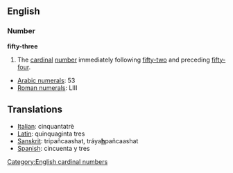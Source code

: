 == English ==
=== Number ===
'''fifty-three'''

#The [[cardinal]] [[number]] immediately following [[fifty-two]] and preceding [[fifty-four]].

*[[w:Arabic Numerals|Arabic numerals]]: 53
*[[w:Roman numerals|Roman numerals]]: LIII
 
==Translations==
*[[Italian]]: cinquantatrè
*[[Latin]]: quinquaginta tres
*[[Sanskrit]]: tripañcaashat, tráya<u>'''h'''</u>pañcaashat
*[[Spanish]]: cincuenta y tres

[[Category:English cardinal numbers]]